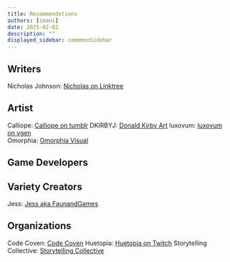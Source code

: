 ```yaml
---
title: Recommendations
authors: [imani]
date: 2025-02-02
description: ""
displayed_sidebar: commmonSidebar
---
```


## Writers
Nicholas Johnson: [Nicholas on Linktree](https://linktr.ee/Draconick)

## Artist

Calliope: [Calliope on tumblr](https://www.tumblr.com/calliclassic)
DKIRBYJ: [Donald Kirby Art](donaldkirbyart.com)
luxovum: [luxovum on vgen](https://vgen.co/luxovum)  
Omorphia: [Omorphia Visual](omorphia.carrd.co)

## Game Developers

## Variety Creators

Jess: [Jess aka FaunandGames](https://beacons.ai/faunandgames)

## Organizations

Code Coven: [Code Coven](https://www.codecoven.co/)
Huetopia: [Huetopia on Twitch](https://www.twitch.tv/huetopia)
Storytelling Collective: [Storytelling Collective](https://www.storytelling-collective.com/)